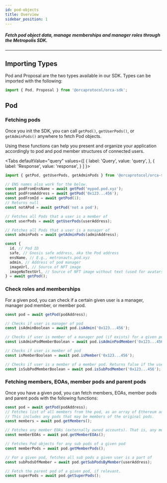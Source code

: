```yaml
---
id: pod-objects
title: Overview
sidebar_position: 1
---
```



##### Fetch pod object data, manage memberships and manager roles through the Metropolis SDK.

---

## Importing Types

Pod and Proposal are the two types available in our SDK. Types can be imported with the following:

```js
import { Pod, Proposal } from '@orcaprotocol/orca-sdk';
```

## Pod
### Fetching pods
Once you init the SDK, you can call `getPod()`, `getUserPods()`, or `getAdminPods()` anywhere to fetch Pod objects.

Using these functions can help you present and organize your application accordingly to pod and pod member structures of connected users.

<Tabs
  defaultValue="query"
  values={[
    { label: 'Query', value: 'query', },
    { label: 'Response', value: 'response', }
  ]
}>
<TabItem value="query">

```js
import { getPod, getUserPods, getAdminPods } from '@orcaprotocol/orca-sdk';

// ENS names also work for the below.
const podFromEnsName = await getPod('mypod.pod.xyz');
const podFromAddress = await getPod('0x123...456');
const podFromId = await getPod(1);
// Returns null
const notAPod = await getPod('not a pod');

// Fetches all Pods that a user is a member of
const userPods = await getUserPods(userAddress);

// Fetches all Pods that a user is a manager of
const adminPods = await getAdminPods(adminAddress);
```

</TabItem>
<TabItem value="response">

```js
const {
  id, // Pod ID
  safe, // Gnosis safe address, aka the Pod address
  ensName, // E.g., metronauts.pod.xyz
  admin, // Address of pod manager
  imageUrl, // Source of NFT image
  imageNoTextUrl, // Source of NFT image without text (used for avatars)
} = await getPod();
```
</TabItem>
</Tabs>

### Check roles and memberships
For a given pod, you can check if a certain given user is a manager, manager pod member, or member pod.

```js
const pod = await getPod(podAddress);

// Checks if user is manager of pod
const isAdminBoolean = await pod.isAdmin('0x123...456');

// Checks if user is member of a manager pod (if exists) for a given pod
const isAdminPodMemberBoolean = await pod.isAdminPodMember('0x123...456');

// Checks if user is member of pod
const isMemberBoolean = await pod.isMember('0x123...456');

// Checks if user is a member of a member pod. Returns false if the user is a member of this pod, but not any member pods.
const isSubPodMemberBoolean = await pod.isSubPodMember('0x123...456');
```

### Fetching members, EOAs, member pods and parent pods

Once you have a given pod, you can fetch members, EOAs, member pods and parent pods with the following functions:


```js
const pod = await getPod(podAddress);
// Fetches list of all members from the pod, as an array of Ethereum addresses.
// This includes any pods that may be members of the original pods.
const members = await pod.getMembers();

// Fetches any member EOAs (externally owned accounts). That is, any member that is not a smart contract or pod.
const memberEOAs = await pod.getMemberEOAs();

// Fetches Pod objects for any sub pods of a given pod
const memberPods = await pod.getMemberPods();

// For a given pod, fetches all sub pods a given user is a part of
const subPodsOfMember = await pod.getSubPodsByMember(userAddress);

// Fetch the parent pod of a given pod, if relevant. 
const superPods = await pod.getSuperPods();
```